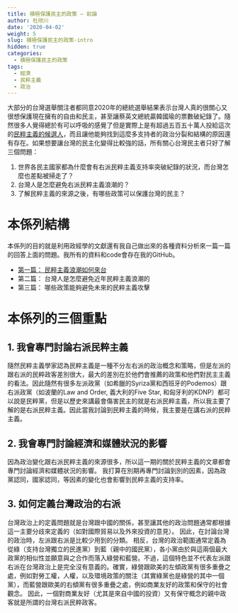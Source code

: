 ```yaml
---
title: 積極保護民主的政策 – 前論
author: 杜欣川
date: '2020-04-02'
weight: 5
slug: 積極保護民主的政策-intro
hidden: true
categories:
  - 積極保護民主的政策
tags:
  - 經濟
  - 民粹主義
  - 政治
---
```

 
大部分的台灣選舉關注者都同意2020年的總統選舉結果表示台灣人真的很關心又很想保護現在擁有的自由和民主，甚至讓蔡英文總統贏韓國瑜的票數破紀錄了。隨然很多人覺得總於有可以呼吸的感覺了但是實際上是有超過五百五十萬人投給這次的[民粹主義的候選人](https://www.bloomberg.com/graphics/2020-taiwan-election-results/)，而且讓他能夠找到這麼多支持者的政治分裂和結構的原因還有存在。如果想要讓台灣的民主化變得比較強的話，所有關心台灣民主者只好了解三個問題：

1.  世界各民主國家都為什麼會有右派民粹主義支持率突破紀錄的狀況，而台灣怎麼也差點被掃走了？
2.  台灣人是怎麼避免右派民粹主義浪潮的？
3.  了解民粹主義的來源之後，有哪些政策可以保護台灣的民主？

# 本係列結構
本係列的目的就是利用政經學的文獻還有我自己做出來的各種資料分析來一篇一篇的回答上面的問題。我所有的資料和code會存在我的GitHub。

- [第一篇： 民粹主義浪潮如何來台](/中文版/積極保護民主的政策/第一篇民粹主義浪潮如何來台/)
- 第二篇： 台灣人是怎麼避免近年民粹主義浪潮的
- 第三篇： 哪些政策能夠避免未來的民粹主義攻擊

# 本係列的三個重點

## 1. 我會專門討論右派民粹主義
隨然民粹主義學家認為民粹主義是一種不分左右派的政治概念和策略，但是左派的跟右派的民粹政客差別很大，最大的差別在於他們會推薦的政策和他們對民主主義的看法。因此隨然有很多左派政黨（如希臘的Syriza黨和西班牙的Podemos）跟右派政黨（如波蘭的Law and Order, 義大利的Five Star, 和匈牙利的KDNP）都可以說是民粹黨，但是以歷史來講最會傷害民主的就是右派民粹主義，所以我主要了解的是右派民粹主義。因此當我討論到民粹主義的時候，我主要是在講右派的民粹主義。


## 2. 我會專門討論經濟和媒體狀況的影響
因為政治變化跟右派民粹主義的來源很多，所以這一期的關於民粹主義的文章都會專門討論經濟和媒體狀況的影響。 我打算在別期再專門討論到別的因素，因為政黨認同，國家認同，等因素的變化也會影響到民粹主義的支持率。


## 3. 如何定義台灣政治的右派
台灣政治上的定義問題就是台灣跟中國的關係，甚至讓其他的政治問題通常都根據這一主要分歧來定義的（如對國際貿易以及外來投資的意見）。 因此，在討論台灣的政治時，左派跟右派是比較少用到的分類。 相反，台灣的政治範圍通常定義為從綠（支持台灣獨立的民進黨）到藍（親中的國民黨），各小黨由於與這兩個最大政黨的相似性並願意與之合作而落入綠營和藍營。不過，這個特色並不代表左派跟右派在台灣政治上是完全沒有意義的。確實，綠營跟歐美的左傾政黨有很多重疊之處，例如對勞工權，人權，以及環境政策的關注（其實綠黨也是綠營的其中一個黨），而藍營跟歐美的右傾黨有很多重疊之處，例如商業友好的政策和保守的社會觀念。 因此，一個對商業友好（尤其是來自中國的投資）又有保守概念的親中政客就是所謂的台灣右派民粹政客。

